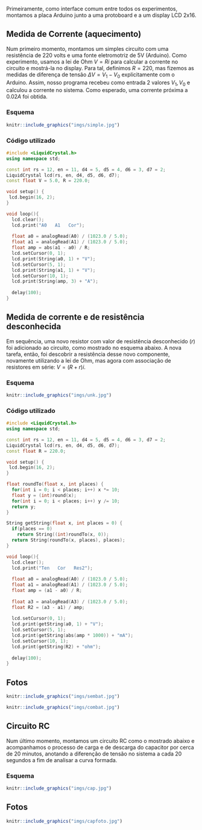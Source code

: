 Primeiramente, como interface comum entre todos os experimentos, montamos a placa Arduino junto a uma protoboard e a um display LCD 2x16.

## Medida de Corrente (aquecimento)

Num primeiro momento, montamos um simples circuito com uma resistência de 220 volts e uma fonte eletromotriz de 5V (Arduino). Como experimento, usamos a lei de Ohm $V = Ri$ para calcular a corrente no circuito e mostrá-la no display. Para tal, definimos $R = 220$, mas fizemos as medidas de diferença de tensão $\Delta V = V_1 - V_0$ explicitamente com o Arduino. Assim, nosso programa recebeu como entrada 2 valores $V_1, V_0$ e calculou a corrente no sistema. Como esperado, uma corrente próxima a $0.02 A$ foi obtida.

### Esquema

```r
knitr::include_graphics("imgs/simple.jpg")
```

### Código utilizado

```cpp
#include <LiquidCrystal.h>
using namespace std;

const int rs = 12, en = 11, d4 = 5, d5 = 4, d6 = 3, d7 = 2;
LiquidCrystal lcd(rs, en, d4, d5, d6, d7);
const float V = 5.0, R = 220.0;

void setup() {
 lcd.begin(16, 2);
}

void loop(){
  lcd.clear();
  lcd.print("A0   A1   Cor");
  
  float a0 = analogRead(A0) / (1023.0 / 5.0);
  float a1 = analogRead(A1) / (1023.0 / 5.0);
  float amp = abs(a1 - a0) / R;
  lcd.setCursor(0, 1);
  lcd.print(String(a0, 1) + "V");
  lcd.setCursor(5, 1);
  lcd.print(String(a1, 1) + "V");
  lcd.setCursor(10, 1);
  lcd.print(String(amp, 3) + "A");
  
  delay(100);
}
```

## Medida de corrente e de resistência desconhecida

Em sequência, uma novo resistor com valor de resistência desconhecido ($r$) foi adicionado ao circuito, como mostrado no esquema abaixo. A nova tarefa, então, foi descobrir a resistência desse novo componente, novamente utilizando a lei de Ohm, mas agora com associação de resistores em série: $V = (R+r) i$.

### Esquema

```r
knitr::include_graphics("imgs/unk.jpg")
```

### Código utilizado

```cpp
#include <LiquidCrystal.h>
using namespace std;

const int rs = 12, en = 11, d4 = 5, d5 = 4, d6 = 3, d7 = 2;
LiquidCrystal lcd(rs, en, d4, d5, d6, d7);
const float R = 220.0;

void setup() {
 lcd.begin(16, 2);
}

float roundTo(float x, int places) {
  for(int i = 0; i < places; i++) x *= 10;
  float y = (int)round(x);
  for(int i = 0; i < places; i++) y /= 10;
  return y;
}

String getString(float x, int places = 0) {
  if(places == 0)
    return String((int)roundTo(x, 0));
  return String(roundTo(x, places), places);
}

void loop(){
  lcd.clear();
  lcd.print("Ten   Cor   Res2");
  
  float a0 = analogRead(A0) / (1023.0 / 5.0);
  float a1 = analogRead(A1) / (1023.0 / 5.0);
  float amp = (a1 - a0) / R;
  
  float a3 = analogRead(A3) / (1023.0 / 5.0);
  float R2 = (a3 - a1) / amp;
  
  lcd.setCursor(0, 1);
  lcd.print(getString(a0, 1) + "V");
  lcd.setCursor(5, 1);
  lcd.print(getString(abs(amp * 1000)) + "mA");
  lcd.setCursor(10, 1);
  lcd.print(getString(R2) + "ohm");
  
  delay(100);
}
```

## Fotos

```r
knitr::include_graphics("imgs/sembat.jpg")
```

```r
knitr::include_graphics("imgs/combat.jpg")
```

## Circuito RC

Num último momento, montamos um circuito RC como o mostrado abaixo e acompanhamos o processo de carga e de descarga do capacitor por cerca de 20 minutos, anotando a diferenção de tensão no sistema a cada 20 segundos a fim de analisar a curva formada.

### Esquema

```r
knitr::include_graphics("imgs/cap.jpg")
```

## Fotos

```r
knitr::include_graphics("imgs/capfoto.jpg")
```
